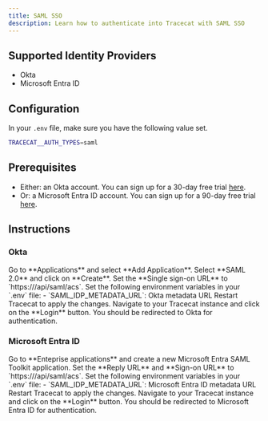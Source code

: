 ```yaml
---
title: SAML SSO
description: Learn how to authenticate into Tracecat with SAML SSO
---
```


## Supported Identity Providers

- Okta
- Microsoft Entra ID

## Configuration

In your `.env` file, make sure you have the following value set.

```bash
TRACECAT__AUTH_TYPES=saml
```

## Prerequisites

- Either: an Okta account. You can sign up for a 30-day free trial [here](https://www.okta.com/free-trial/).
- Or: a Microsoft Entra ID account. You can sign up for a 90-day free trial [here](https://www.microsoft.com/en-us/security/business/identity-access/microsoft-entra-id).

## Instructions

### Okta

<Steps>
    <Step title="Create an SAML app">
        Go to **Applications** and select **Add Application**.
        Select **SAML 2.0** and click on **Create**.
    </Step>
    <Step title="Configure ACS endpoint">
        Set the **Single sign-on URL** to `https://<your-tracecat-instance>/api/saml/acs`.
    </Step>
    <Step title="Configure SAML settings in environment variables">
        Set the following environment variables in your `.env` file:
        - `SAML_IDP_METADATA_URL`: Okta metadata URL
    </Step>
    <Step title="Restart Tracecat instance">
        Restart Tracecat to apply the changes.
    </Step>
    <Step title="Test SSO configuration">
        Navigate to your Tracecat instance and click on the **Login** button.
        You should be redirected to Okta for authentication.
    </Step>
</Steps>

### Microsoft Entra ID

<Steps>
    <Step title="Create an SAML app">
        Go to **Enteprise applications** and create a new Microsoft Entra SAML Toolkit application.
    </Step>
    <Step title="Configure ACS endpoint">
        Set the **Reply URL** and **Sign-on URL** to `https://<your-tracecat-instance>/api/saml/acs`.
    </Step>
    <Step title="Configure SAML settings in environment variables">
        Set the following environment variables in your `.env` file:
        - `SAML_IDP_METADATA_URL`: Microsoft Entra ID metadata URL
    </Step>
    <Step title="Restart Tracecat instance">
        Restart Tracecat to apply the changes.
    </Step>
    <Step title="Test SSO configuration">
        Navigate to your Tracecat instance and click on the **Login** button.
        You should be redirected to Microsoft Entra ID for authentication.
    </Step>
</Steps>
